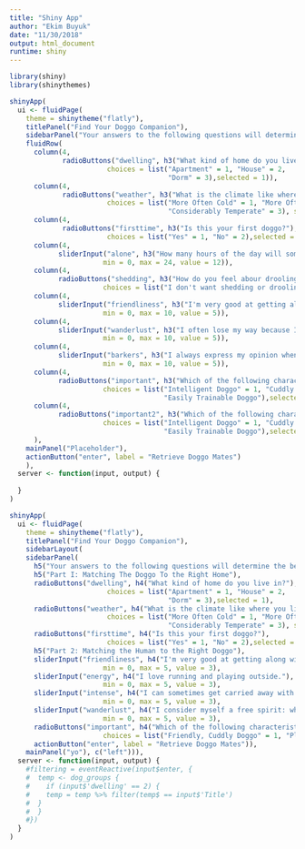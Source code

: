 ```yaml
---
title: "Shiny App"
author: "Ekim Buyuk"
date: "11/30/2018"
output: html_document
runtime: shiny
---
```


```r
library(shiny)
library(shinythemes)
```

```r
shinyApp(
  ui <- fluidPage(
    theme = shinytheme("flatly"),
    titlePanel("Find Your Doggo Companion"),
    sidebarPanel("Your answers to the following questions will determine the best doggos that match your personality and your needs, leading to an all together better doggo-human companionship. Using our state-of-the art mixed membership modeling algorithms, we offer the best doggo matches."),
    fluidRow(
      column(4,
             radioButtons("dwelling", h3("What kind of home do you live in?"),
                        choices = list("Apartment" = 1, "House" = 2,
                                       "Dorm" = 3),selected = 1)),
      column(4,
             radioButtons("weather", h3("What is the climate like where you live?"),
                        choices = list("More Often Cold" = 1, "More Often Hot" = 2,
                                       "Considerably Temperate" = 3), selected = 1)),
      column(4,
             radioButtons("firsttime", h3("Is this your first doggo?"),
                        choices = list("Yes" = 1, "No" = 2),selected = 1)),
      column(4,
            sliderInput("alone", h3("How many hours of the day will someone be in the house with the doggo?"),
                       min = 0, max = 24, value = 12)),
      column(4,
            radioButtons("shedding", h3("How do you feel abour drooling and shedding?"),
                       choices = list("I don't want shedding or drooling!" = 1, "I don't mind shedding but no drooling!" = 2, "I don't mind drooling but no shedding!" = 4, "Not important." = 5),selected = 1)),
      column(4,
            sliderInput("friendliness", h3("I'm very good at getting along with other people."),
                       min = 0, max = 10, value = 5)),
      column(4,
            sliderInput("wanderlust", h3("I often lose my way because I drift off into other thoughts."),
                       min = 0, max = 10, value = 5)),
      column(4,
            sliderInput("barkers", h3("I always express my opinion when i don't agree with someone."),
                       min = 0, max = 10, value = 5)),
      column(4,
            radioButtons("important", h3("Which of the following characteristics is most important to you as a doggo owner?"),
                       choices = list("Intelligent Doggo" = 1, "Cuddly Doggo" = 2, "Playful Doggo" = 3, 
                                      "Easily Trainable Doggo"),selected = 1)),
      column(4,
            radioButtons("important2", h3("Which of the following characteristics is second most important to you as a doggo owner?"),
                       choices = list("Intelligent Doggo" = 1, "Cuddly Doggo" = 2, "Playful Doggo" = 3, 
                                      "Easily Trainable Doggo"),selected = 1))
      ),
    mainPanel("Placeholder"),
    actionButton("enter", label = "Retrieve Doggo Mates")
    ),
  server <- function(input, output) {
  
  }
)
```



```r
shinyApp(
  ui <- fluidPage(
    theme = shinytheme("flatly"),
    titlePanel("Find Your Doggo Companion"),
    sidebarLayout(
    sidebarPanel(
      h5("Your answers to the following questions will determine the best doggos that match your personality and your needs, leading to an all together better doggo-human companionship. Using our state-of-the art mixed membership modeling algorithms, we offer the best doggo matches as well as providing you with statistics on your match."),
      h5("Part I: Matching The Doggo To the Right Home"),
      radioButtons("dwelling", h4("What kind of home do you live in?"),
                        choices = list("Apartment" = 1, "House" = 2,
                                       "Dorm" = 3),selected = 1),
      radioButtons("weather", h4("What is the climate like where you live?"),
                        choices = list("More Often Cold" = 1, "More Often Hot" = 2,
                                       "Considerably Temperate" = 3), selected = 1),
      radioButtons("firsttime", h4("Is this your first doggo?"),
                        choices = list("Yes" = 1, "No" = 2),selected = 1),
      h5("Part 2: Matching the Human to the Right Doggo"),
      sliderInput("friendliness", h4("I'm very good at getting along with new people."),
                       min = 0, max = 5, value = 3),
      sliderInput("energy", h4("I love running and playing outside."),
                       min = 0, max = 5, value = 3),
      sliderInput("intense", h4("I can sometimes get carried away with my arguments and not realize I am hurting others."),
                       min = 0, max = 5, value = 3),
      sliderInput("wanderlust", h4("I consider myself a free spirit: what's mine is yours."),
                       min = 0, max = 5, value = 3),
      radioButtons("important", h4("Which of the following characteristics is most important to you as a doggo owner?"),
                       choices = list("Friendly, Cuddly Doggo" = 1, "Playful, Energetic Doggo" = 2, "Easy To Train, Independent Doggo" = 3),selected = 1),
      actionButton("enter", label = "Retrieve Doggo Mates")),
    mainPanel("yo"), c("left"))),
  server <- function(input, output) {
    #filtering = eventReactive(input$enter, {
    #  temp <- dog_groups {
    #    if (input$'dwelling' == 2) {
    #    temp = temp %>% filter(temp$ == input$'Title')
    #  }
    #  }
    #})
  }
)
```
